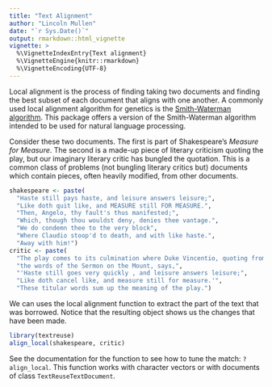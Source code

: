 ```yaml
---
title: "Text Alignment"
author: "Lincoln Mullen"
date: "`r Sys.Date()`"
output: rmarkdown::html_vignette
vignette: >
  %\VignetteIndexEntry{Text alignment}
  %\VignetteEngine{knitr::rmarkdown}
  %\VignetteEncoding{UTF-8}
---
```


Local alignment is the process of finding taking two documents and finding the best subset of each document that aligns with one another. A commonly used local alignment algorithm for genetics is the [Smith-Waterman algorithm](https://en.wikipedia.org/wiki/Smith-Waterman_algorithm). This package offers a version of the Smith-Waterman algorithm intended to be used for natural language processing.

Consider these two documents. The first is part of Shakespeare's *Measure for Measure*. The second is a made-up piece of literary criticism quoting the play, but our imaginary literary critic has bungled the quotation. This is a common class of problems (not bungling literary critics but) documents which contain pieces, often heavily modified, from other documents.

```r
shakespeare <- paste(
  "Haste still pays haste, and leisure answers leisure;",
  "Like doth quit like, and MEASURE still FOR MEASURE.",
  "Then, Angelo, thy fault's thus manifested;",
  "Which, though thou wouldst deny, denies thee vantage.",
  "We do condemn thee to the very block",
  "Where Claudio stoop'd to death, and with like haste.",
  "Away with him!")
critic <- paste(
  "The play comes to its culmination where Duke Vincentio, quoting from",
  "the words of the Sermon on the Mount, says,",
  "'Haste still goes very quickly , and leisure answers leisure;",
  "Like doth cancel like, and measure still for measure.'",
  "These titular words sum up the meaning of the play.")
```

We can uses the local alignment function to extract the part of the text that was borrowed. Notice that the resulting object shows us the changes that have been made.

```r
library(textreuse)
align_local(shakespeare, critic)
```

See the documentation for the function to see how to tune the match: `?align_local`. This function works with character vectors or with documents of class `TextReuseTextDocument`.

